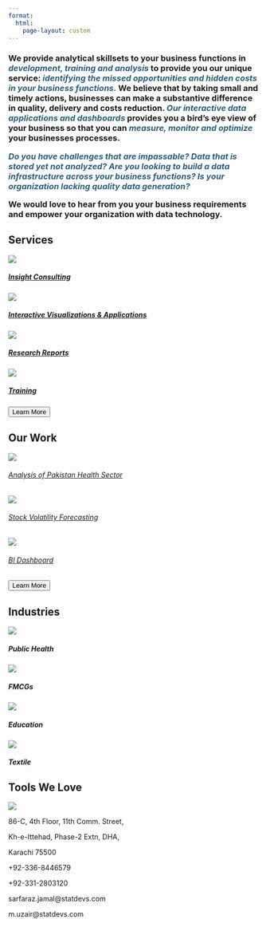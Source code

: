 ```yaml
---
format:
  html:
    page-layout: custom
---
```


::: home
:::

::: {#aboutus}
<h3>

We provide analytical skillsets to your business functions in <b style="color:#2a5f7a;"><i>development, training and analysis</i></b> to provide you our unique service: <b style="color:#2a5f7a;"><i>identifying the missed opportunities and hidden costs in your business functions.</i></b> We believe that by taking small and timely actions, businesses can make a substantive difference in quality, delivery and costs reduction. <b style="color:#2a5f7a;"><i>Our interactive data applications and dashboards</i></b> provides you a bird's eye view of your business so that you can <b style="color:#2a5f7a;"><i>measure, monitor and optimize</i></b> your businesses processes.

<b style="color:#2a5f7a;"><i>Do you have challenges that are impassable? Data that is stored yet not analyzed? Are you looking to build a data infrastructure across your business functions? Is your organization lacking quality data generation?</b></i>

We would love to hear from you your business requirements and empower your organization with data technology.

</h3>
:::

::: {#our-expertise}
<h2>Services</h2>
:::

::: grid

::: {.expertise .g-col-6}
<a href = "consulting.qmd">
<img src="images/1st-icon.png" class="card-img-top"/>

<h5 class="card-title">Insight Consulting</h5>
</a>
:::

::: {.expertise .g-col-6}
<a href = "consulting.qmd">
<img src="images/2nd-icon.png" class="card-img-top"/>

<h5 class="card-title">Interactive Visualizations & Applications</h5>
</a>
:::

::: {.expertise .g-col-6}
<a href = "consulting.qmd">
<img src="images/3rd-icon.png" class="card-img-top"/>

<h5 class="card-title">Research Reports</h5>
</a>
:::

::: {.expertise .g-col-6}
<a href = "training.qmd">
<img src="images/4th-icon.png" class="card-img-top"/>

<h5 class="card-title">Training</h5>
</a>
:::

:::


::: {#button2}
<a href="consulting.qmd"> <button class="btn btn-outline-primary btn-lg">Learn More</button> </a>
:::

::: {#past-work}
<h2>Our Work</h2>

::: grid
::: g-col-4
<a href = "portfolio_presentation.qmd#health" target="_blank">

<img src="images/health.png"/>

<h6>Analysis of Pakistan Health Sector</h6>

</a>
:::

::: g-col-4
<a href = "portfolio_presentation.qmd#stock" target="_blank">

<img src="images/stock.png"/>

<h6>Stock Volatility Forecasting</h6>

</a>
:::

::: g-col-4
<a href = "portfolio_presentation.qmd#dashboard" target="_blank">

<img src="images/dashboard.png"/>

<h6>BI Dashboard</h6>

</a>
:::
:::
:::

::: {#button1}
<a href="portfolio.qmd"> <button class="btn btn-outline-primary btn-lg">Learn More</button> </a>
:::

::: {#industries}
<h2>Industries</h2>

::: {.grid}

::: g-col-3
<img src="images/public-health.png"/>

<h5>Public Health</h5>
:::

::: g-col-3
<img src="images/fmcg.png"/>

<h5>FMCGs</h5>
:::

::: g-col-3
<img src="images/education.png"/>

<h5>Education</h5>
:::

::: g-col-3
<img src="images/textile.png"/>

<h5>Textile</h5>
:::

:::
:::

::: {#tools}
<h2>Tools We Love</h2>
:::

::: tools-image

<img src = "images/tools.png"/>

:::

::: {#footer .grid}
::: {.contact .g-col-4}
<p>86-C, 4th Floor, 11th Comm. Street,</p>

<p>Kh-e-Ittehad, Phase-2 Extn, DHA,</p>

<p>Karachi 75500</p>
:::

::: {.contact .g-col-4}
<p>+92-336-8446579</p>

<p>+92-331-2803120</p>
:::

::: {.contact .g-col-4}
<p>sarfaraz.jamal\@statdevs.com</p>

<p>m.uzair\@statdevs.com</p>
:::
:::
